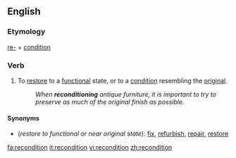 ==English==

===Etymology===
[[re-]] + [[condition]]

===Verb===
{{en-verb}}

# To [[restore]] to a [[functional]] state, or to a [[condition]] resembling the [[original]].
#:''When '''reconditioning''' antique furniture, it is important to try to preserve as much of the original finish as possible.''

====Synonyms====
*(''restore to functional or near original state''): [[fix]], [[refurbish]], [[repair]], [[restore]]

[[fa:recondition]]
[[it:recondition]]
[[vi:recondition]]
[[zh:recondition]]